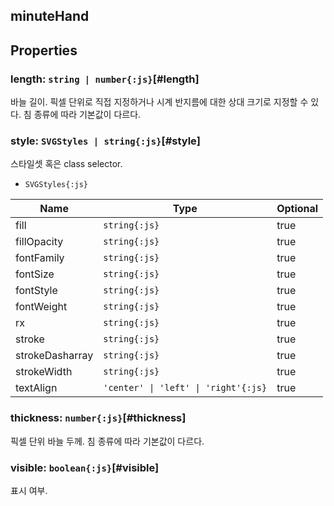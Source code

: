 ## **minuteHand**
## Properties

### length: `string | number{:js}`[#length]
바늘 길이.
픽셀 단위로 직접 지정하거나 시계 반지름에 대한 상대 크기로 지정할 수 있다.
침 종류에 따라 기본값이 다르다.  

### style: `SVGStyles | string{:js}`[#style]
스타일셋 혹은 class selector.  
- `SVGStyles{:js}` 

| Name | Type | Optional |  
| ----- | ----- | ----- |  
| fill | `string{:js}` | true |  
| fillOpacity | `string{:js}` | true |  
| fontFamily | `string{:js}` | true |  
| fontSize | `string{:js}` | true |  
| fontStyle | `string{:js}` | true |  
| fontWeight | `string{:js}` | true |  
| rx | `string{:js}` | true |  
| stroke | `string{:js}` | true |  
| strokeDasharray | `string{:js}` | true |  
| strokeWidth | `string{:js}` | true |  
| textAlign | `'center' \| 'left' \| 'right'{:js}` | true |
### thickness: `number{:js}`[#thickness]
픽셀 단위 바늘 두께.
침 종류에 따라 기본값이 다르다.  

### visible: `boolean{:js}`[#visible]
표시 여부.  
<DefaultValue value="true" contents=""></DefaultValue>